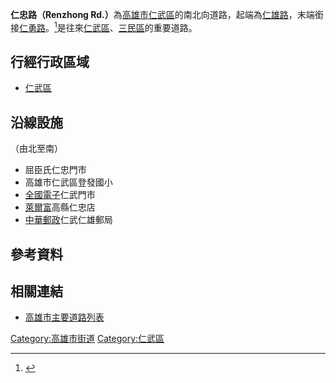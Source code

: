 {{Infobox TwRoad2
|bgcolorh=DARKGREEN
|colorh=white
|code=
|name= 仁忠路
|enname= Renzhong Rd.
|level= 一般道路
|length=
|sec=
|lastext=
|line=
|start= [[仁雄路|仁雄路]]
|end= [[仁勇路|仁勇路]]
|junc= 
|img=
|cap=
|size=
|left=
|right=
|leftlink= 
|leftdirection= N
|rightlink=
|rightdirection= S
|SN=
|SNtype=
|SNNum=
|SN2=
|SN2type=
|SN2Num=
|SN3=
|SN3type=
|SN3Num=
}}
'''仁忠路（Renzhong Rd.）'''為[[高雄市|高雄市]][[仁武區|仁武區]]的南北向道路，起端為[[仁雄路|仁雄路]]，末端銜接[[仁勇路|仁勇路]]。<ref>{{Cite web |url=https://tw.appledaily.com/home/20130413/GCVXD4XC545IL4U7ZK3VLYBMFU/ |title=仁忠路旁10年內別墅熱門 社區型產品多採１樓停車 總價650萬起 |accessdate=2020-07-19 |archive-date=2020-07-20 |archive-url=https://web.archive.org/web/20200720070434/https://tw.appledaily.com/home/20130413/GCVXD4XC545IL4U7ZK3VLYBMFU/ |dead-url=no }}</ref>是往來[[仁武區|仁武區]]、[[三民區|三民區]]的重要道路。
== 行經行政區域 ==
* [[仁武區|仁武區]]
== 沿線設施 ==
（由北至南）
* 屈臣氏仁忠門市
* 高雄市仁武區登發國小
* [[全國電子|全國電子]]仁武門市
* [[萊爾富|萊爾富]]高縣仁忠店
* [[中華郵政|中華郵政]]仁武仁雄郵局
== 參考資料 ==
{{Reflist}}
== 相關連結 ==
* [[高雄市主要道路列表|高雄市主要道路列表]]

{{高雄市重要道路}}

[[Category:高雄市街道|Category:高雄市街道]]
[[Category:仁武區|Category:仁武區]]